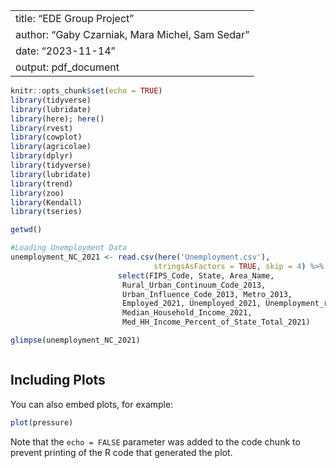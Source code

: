 ----
title: "EDE Group Project"
author: "Gaby Czarniak, Mara Michel, Sam Sedar"
date: "2023-11-14"
output: pdf_document
---

```r
knitr::opts_chunk$set(echo = TRUE)
library(tidyverse)
library(lubridate)
library(here); here()
library(rvest)
library(cowplot)
library(agricolae)
library(dplyr)
library(tidyverse)
library(lubridate)
library(trend)
library(zoo) 
library(Kendall)
library(tseries)

getwd()

```



```r

#Loading Unemployment Data
unemployment_NC_2021 <- read.csv(here('Unemployment.csv'), 
                                stringsAsFactors = TRUE, skip = 4) %>%
                        select(FIPS_Code, State, Area_Name, 
                         Rural_Urban_Continuum_Code_2013, 
                         Urban_Influence_Code_2013, Metro_2013,
                         Employed_2021, Unemployed_2021, Unemployment_rate_2021,
                         Median_Household_Income_2021, 
                         Med_HH_Income_Percent_of_State_Total_2021)

glimpse(unemployment_NC_2021)



```

## Including Plots

You can also embed plots, for example:

```r
plot(pressure)
```

Note that the `echo = FALSE` parameter was added to the code chunk to prevent printing of the R code that generated the plot.